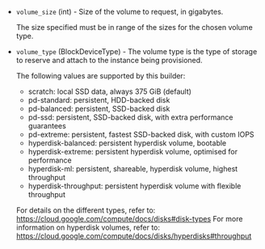 <!-- Code generated from the comments of the BlockDevice struct in lib/common/block_device.go; DO NOT EDIT MANUALLY -->

- `volume_size` (int) - Size of the volume to request, in gigabytes.
  
  The size specified must be in range of the sizes for the chosen volume type.

- `volume_type` (BlockDeviceType) - The volume type is the type of storage to reserve and attach to the instance being provisioned.
  
  The following values are supported by this builder:
  * scratch: local SSD data, always 375 GiB (default)
  * pd-standard: persistent, HDD-backed disk
  * pd-balanced: persistent, SSD-backed disk
  * pd-ssd: persistent, SSD-backed disk, with extra performance guarantees
  * pd-extreme: persistent, fastest SSD-backed disk, with custom IOPS
  * hyperdisk-balanced: persistent hyperdisk volume, bootable
  * hyperdisk-extreme: persistent hyperdisk volume, optimised for performance
  * hyperdisk-ml: persistent, shareable, hyperdisk volume, highest throughput
  * hyperdisk-throughput: persistent hyperdisk volume with flexible throughput
  
  For details on the different types, refer to: https://cloud.google.com/compute/docs/disks#disk-types
  For more information on hyperdisk volumes, refer to: https://cloud.google.com/compute/docs/disks/hyperdisks#throughput

<!-- End of code generated from the comments of the BlockDevice struct in lib/common/block_device.go; -->
